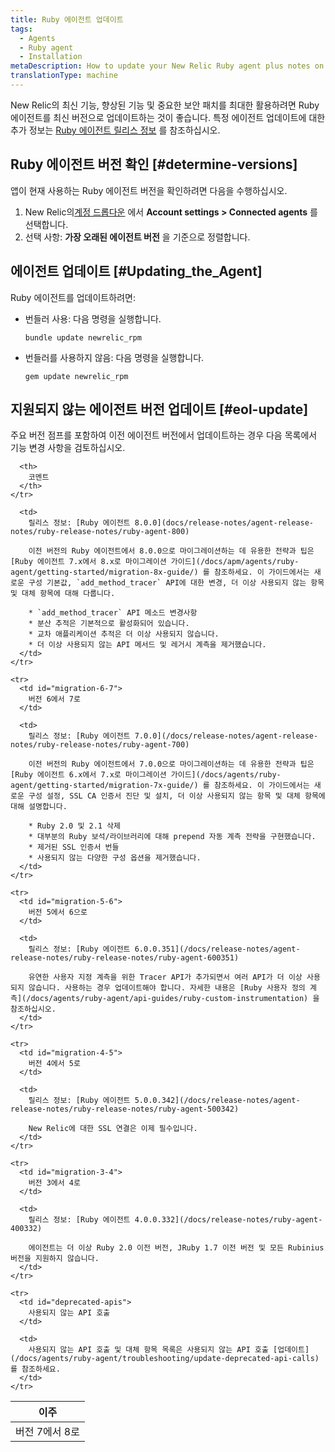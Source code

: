 ```yaml
---
title: Ruby 에이전트 업데이트
tags:
  - Agents
  - Ruby agent
  - Installation
metaDescription: How to update your New Relic Ruby agent plus notes on EOL support for early agent versions.
translationType: machine
---
```


New Relic의 최신 기능, 향상된 기능 및 중요한 보안 패치를 최대한 활용하려면 Ruby 에이전트를 최신 버전으로 업데이트하는 것이 좋습니다. 특정 에이전트 업데이트에 대한 추가 정보는 [Ruby 에이전트 릴리스 정보](/docs/release-notes/agent-release-notes/ruby-release-notes) 를 참조하십시오.

## Ruby 에이전트 버전 확인 [#determine-versions]

앱이 현재 사용하는 Ruby 에이전트 버전을 확인하려면 다음을 수행하십시오.

1. New Relic의[계정 드롭다운](/docs/accounts-partnerships/education/getting-started-new-relic/glossary#account-dropdown) 에서 **Account settings > Connected agents** 를 선택합니다.
2. 선택 사항: **가장 오래된 에이전트 버전** 을 기준으로 정렬합니다.

## 에이전트 업데이트 [#Updating_the_Agent]

Ruby 에이전트를 업데이트하려면:

* 번들러 사용: 다음 명령을 실행합니다.

  ```
  bundle update newrelic_rpm
  ```

* 번들러를 사용하지 않음: 다음 명령을 실행합니다.

  ```
  gem update newrelic_rpm
  ```

## 지원되지 않는 에이전트 버전 업데이트 [#eol-update]

<Callout variant="important">
  주요 버전 점프를 포함하여 이전 에이전트 버전에서 업데이트하는 경우 다음 목록에서 기능 변경 사항을 검토하십시오.
</Callout>

<table>
  <thead>
    <tr>
      <th style={{ width: "200px" }}>
        이주
      </th>

      <th>
        코멘트
      </th>
    </tr>
  </thead>

  <tbody>
    <tr>
      <td id="migration-7-8">
        버전 7에서 8로
      </td>

      <td>
        릴리스 정보: [Ruby 에이전트 8.0.0](docs/release-notes/agent-release-notes/ruby-release-notes/ruby-agent-800)

        이전 버전의 Ruby 에이전트에서 8.0.0으로 마이그레이션하는 데 유용한 전략과 팁은 [Ruby 에이전트 7.x에서 8.x로 마이그레이션 가이드](/docs/apm/agents/ruby-agent/getting-started/migration-8x-guide/) 를 참조하세요. 이 가이드에서는 새로운 구성 기본값, `add_method_tracer` API에 대한 변경, 더 이상 사용되지 않는 항목 및 대체 항목에 대해 다룹니다.

        * `add_method_tracer` API 메소드 변경사항
        * 분산 추적은 기본적으로 활성화되어 있습니다.
        * 교차 애플리케이션 추적은 더 이상 사용되지 않습니다.
        * 더 이상 사용되지 않는 API 메서드 및 레거시 계측을 제거했습니다.
      </td>
    </tr>

    <tr>
      <td id="migration-6-7">
        버전 6에서 7로
      </td>

      <td>
        릴리스 정보: [Ruby 에이전트 7.0.0](/docs/release-notes/agent-release-notes/ruby-release-notes/ruby-agent-700)

        이전 버전의 Ruby 에이전트에서 7.0.0으로 마이그레이션하는 데 유용한 전략과 팁은 [Ruby 에이전트 6.x에서 7.x로 마이그레이션 가이드](/docs/agents/ruby-agent/getting-started/migration-7x-guide/) 를 참조하세요. 이 가이드에서는 새로운 구성 설정, SSL CA 인증서 진단 및 설치, 더 이상 사용되지 않는 항목 및 대체 항목에 대해 설명합니다.

        * Ruby 2.0 및 2.1 삭제
        * 대부분의 Ruby 보석/라이브러리에 대해 prepend 자동 계측 전략을 구현했습니다.
        * 제거된 SSL 인증서 번들
        * 사용되지 않는 다양한 구성 옵션을 제거했습니다.
      </td>
    </tr>

    <tr>
      <td id="migration-5-6">
        버전 5에서 6으로
      </td>

      <td>
        릴리스 정보: [Ruby 에이전트 6.0.0.351](/docs/release-notes/agent-release-notes/ruby-release-notes/ruby-agent-600351)

        유연한 사용자 지정 계측을 위한 Tracer API가 추가되면서 여러 API가 더 이상 사용되지 않습니다. 사용하는 경우 업데이트해야 합니다. 자세한 내용은 [Ruby 사용자 정의 계측](/docs/agents/ruby-agent/api-guides/ruby-custom-instrumentation) 을 참조하십시오.
      </td>
    </tr>

    <tr>
      <td id="migration-4-5">
        버전 4에서 5로
      </td>

      <td>
        릴리스 정보: [Ruby 에이전트 5.0.0.342](/docs/release-notes/agent-release-notes/ruby-release-notes/ruby-agent-500342)

        New Relic에 대한 SSL 연결은 이제 필수입니다.
      </td>
    </tr>

    <tr>
      <td id="migration-3-4">
        버전 3에서 4로
      </td>

      <td>
        릴리스 정보: [Ruby 에이전트 4.0.0.332](/docs/release-notes/ruby-agent-400332)

        에이전트는 더 이상 Ruby 2.0 이전 버전, JRuby 1.7 이전 버전 및 모든 Rubinius 버전을 지원하지 않습니다.
      </td>
    </tr>

    <tr>
      <td id="deprecated-apis">
        사용되지 않는 API 호출
      </td>

      <td>
        사용되지 않는 API 호출 및 대체 항목 목록은 사용되지 않는 API 호출 [업데이트](/docs/agents/ruby-agent/troubleshooting/update-deprecated-api-calls) 를 참조하세요.
      </td>
    </tr>
  </tbody>
</table>
